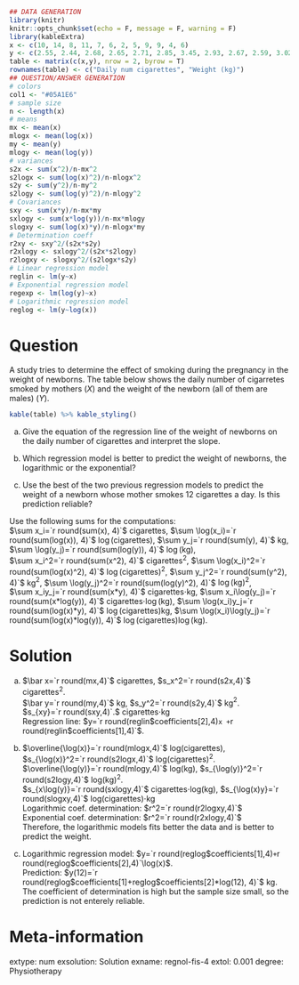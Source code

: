 
```r
## DATA GENERATION
library(knitr)
knitr::opts_chunk$set(echo = F, message = F, warning = F)
library(kableExtra)
x <- c(10, 14, 8, 11, 7, 6, 2, 5, 9, 9, 4, 6)
y <- c(2.55, 2.44, 2.68, 2.65, 2.71, 2.85, 3.45, 2.93, 2.67, 2.59, 3.02, 2.72)
table <- matrix(c(x,y), nrow = 2, byrow = T)
rownames(table) <- c("Daily num cigarettes", "Weight (kg)")
## QUESTION/ANSWER GENERATION
# colors
col1 <- "#05A1E6"
# sample size
n <- length(x)
# means
mx <- mean(x)
mlogx <- mean(log(x))
my <- mean(y)
mlogy <- mean(log(y))
# variances
s2x <- sum(x^2)/n-mx^2
s2logx <- sum(log(x)^2)/n-mlogx^2
s2y <- sum(y^2)/n-my^2
s2logy <- sum(log(y)^2)/n-mlogy^2
# Covariances
sxy <- sum(x*y)/n-mx*my
sxlogy <- sum(x*log(y))/n-mx*mlogy
slogxy <- sum(log(x)*y)/n-mlogx*my
# Determination coeff
r2xy <- sxy^2/(s2x*s2y)
r2xlogy <- sxlogy^2/(s2x*s2logy)
r2logxy <- slogxy^2/(s2logx*s2y)
# Linear regression model
reglin <- lm(y~x)
# Exponential regression model
regexp <- lm(log(y)~x)
# Logarithmic regression model
reglog <- lm(y~log(x))
```

Question
========
A study tries to determine the effect of smoking during the pregnancy in the weight of newborns. The table below shows the daily number of cigarretes smoked by mothers ($X$) and the weight of the newborn (all of them are males) ($Y$).

```r
kable(table) %>% kable_styling()
```


a. Give the equation of the regression line of the weight of newborns on the daily number of cigarettes and interpret the slope.

a. Which regression model is better to predict the weight of newborns, the  logarithmic or the exponential?

a. Use the best of the two previous regression models to predict the weight of a newborn whose mother smokes 12 cigarettes a day. Is this prediction reliable?

Use the following sums for the computations:  
$\sum x_i=`r round(sum(x), 4)`$ cigarettes, $\sum \log(x_i)=`r round(sum(log(x)), 4)`$ $\log(\mbox{cigarettes})$, $\sum y_j=`r round(sum(y), 4)`$ kg, $\sum \log(y_j)=`r round(sum(log(y)), 4)`$ $\log(\mbox{kg})$,  
$\sum x_i^2=`r round(sum(x^2), 4)`$ cigarettes$^2$, $\sum \log(x_i)^2=`r round(sum(log(x)^2), 4)`$ $\log(\mbox{cigarettes})^2$, $\sum y_j^2=`r round(sum(y^2), 4)`$ kg$^2$, $\sum \log(y_j)^2=`r round(sum(log(y)^2), 4)`$ $\log(\mbox{kg})^2$,  
$\sum x_iy_j=`r round(sum(x*y), 4)`$ cigarettes$\cdot$kg, $\sum x_i\log(y_j)=`r round(sum(x*log(y)), 4)`$ cigarettes$\cdot\log(\mbox{kg})$, $\sum \log(x_i)y_j=`r round(sum(log(x)*y), 4)`$ $\log(\mbox{cigarettes})$kg, $\sum \log(x_i)\log(y_j)=`r round(sum(log(x)*log(y)), 4)`$ $\log(\mbox{cigarettes})\log(\mbox{kg})$.

Solution
========

a. $\bar x=`r round(mx,4)`$ cigarettes, $s_x^2=`r round(s2x,4)`$ cigarettes$^2$.  
$\bar y=`r round(my,4)`$ kg, $s_y^2=`r round(s2y,4)`$ kg$^2$.  
$s_{xy}=`r round(sxy,4)`.$ cigarettes$\cdot$kg  
Regression line: $y=`r round(reglin$coefficients[2],4)`x + `r round(reglin$coefficients[1],4)`$.

a. $\overline{\log(x)}=`r round(mlogx,4)`$ log(cigarettes), $s_{\log(x)}^2=`r round(s2logx,4)`$ log(cigarettes)$^2$.  
$\overline{\log(y)}=`r round(mlogy,4)`$ log(kg), $s_{\log(y)}^2=`r round(s2logy,4)`$ log(kg)$^2$.  
$s_{x\log(y)}=`r round(sxlogy,4)`$ cigarettes$\cdot$log(kg), $s_{\log(x)y}=`r round(slogxy,4)`$ log(cigarettes)$\cdot$kg  
Logarithmic coef. determination: $r^2=`r round(r2logxy,4)`$  
Exponential coef. determination: $r^2=`r round(r2xlogy,4)`$  
Therefore, the logarithmic models fits better the data and is better to predict the weight.

a. Logarithmic regression model: $y=`r round(reglog$coefficients[1],4)`+`r round(reglog$coefficients[2],4)`\log(x)$.  
Prediction: $y(12)=`r round(reglog$coefficients[1]+reglog$coefficients[2]*log(12), 4)`$ kg.
The coefficient of determination is high but the sample size small, so the prediction is not enterely reliable.

Meta-information 
================
extype: num
exsolution: Solution
exname: regnol-fis-4
extol: 0.001
degree: Physiotherapy
 

